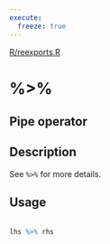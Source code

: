 ```yaml
---
execute:
  freeze: true
---
```


[R/reexports.R](https://github.com/rstudio/keras//blob/main/R/reexports.R#L5) 

# %>%

## Pipe operator

## Description
 See `%>%` for more details. 


## Usage
```r
 
lhs %>% rhs 
```








